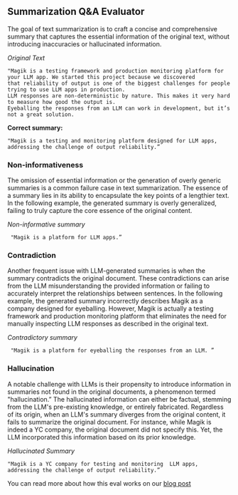 ## Summarization Q&A Evaluator

The goal of text summarization is to craft a concise and comprehensive summary that captures the essential information of the original text, without introducing inaccuracies or hallucinated information. 

*Original Text*

```
"Magik is a testing framework and production monitoring platform for your LLM app. We started this project because we discovered that reliability of output is one of the biggest challenges for people trying to use LLM apps in production. 
LLM responses are non-deterministic by nature. This makes it very hard to measure how good the output is. 
Eyeballing the responses from an LLM can work in development, but it’s not a great solution.
```

**Correct summary:**

```
"Magik is a testing and monitoring platform designed for LLM apps, addressing the challenge of output reliability.”
```




### Non-informativeness

The omission of essential information or the generation of overly generic summaries is a common failure case in text summarization. The essence of a summary lies in its ability to encapsulate the key points of a lengthier text. In the following example, the generated summary is overly generalized, failing to truly capture the core essence of the original content.

*Non-informative summary*

```
 "Magik is a platform for LLM apps.”
```

### Contradiction

Another frequent issue with LLM-generated summaries is when the summary contradicts the original document. These contradictions can arise from the LLM misunderstanding the provided information or failing to accurately interpret the relationships between sentences. In the following example, the generated summary incorrectly describes Magik as a company designed for eyeballing. However, Magik is actually a testing framework and production monitoring platform that eliminates the need for manually inspecting LLM responses as described in the original text.

*Contradictory summary*

```
 "Magik is a platform for eyeballing the responses from an LLM. ”
```

### Hallucination

A notable challenge with LLMs is their propensity to introduce information in summaries not found in the original documents, a phenomenon termed "hallucination.” The hallucinated information can either be factual, stemming from the LLM's pre-existing knowledge, or entirely fabricated. Regardless of its origin, when an LLM's summary diverges from the original content, it fails to summarize the original document. For instance, while Magik is indeed a YC company, the original document did not specify this. Yet, the LLM incorporated this information based on its prior knowledge.

*Hallucinated Summary* 

```
"Magik is a YC company for testing and monitoring  LLM apps, addressing the challenge of output reliability.”
```

You can read more about how this eval works on our [blog post](https://magik.ghost.io/how-to-detect-llm-failure/)

